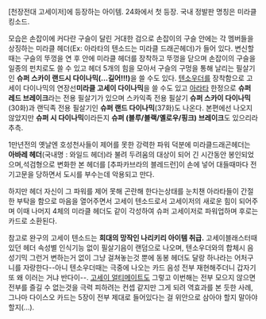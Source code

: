 [천장전대 고세이저]에 등장하는 아이템. 24화에서 첫 등장.
국내 정발판 명칭은 미라클 킹소드.

모습은 손잡이에 커다란 구슬이 달린 거대한 검으로 손잡이의 구슬 안에는 각 멤버들을 상징하는 미라클 헤더(Ex: 아라타의 텐소드는 미라클 드래곤헤더)가 들어 있다. 변신할 때는 구슬의 뚜껑을 연 후 안에 미라클 헤더를 장착하고 뚜껑을 닫으며 손잡이의 구슬을 일종의 펀치로도 쓸 수 있고 헤더 5개의 힘을 모아서 구슬의 구멍을 통해 날리는 필살기인 '''슈퍼 스카이 랜드시 다이나믹(...길어!!!)'''을 쓸 수도 있다. 
[[텐소우더]]를 장착함으로 고세이 다이나믹의 연장선'''미라클 고세이 다이나믹'''을 쓸 수도 있고 [[아라타]] 한정으로 '''슈퍼 레드 브레이크'''라는 전용 필살기가 있으며 스카익족 전용 필살기 '''슈퍼 스카이 다이나믹'''(30화)과 랜딕족 전용 필살기인 '''슈퍼 랜드 다이나믹'''(37화)도 나온다. 본편에선 나오지 않았지만 '''슈퍼 시 다이나믹'''이라든지 '''슈퍼 (블루/블랙/옐로우/핑크) 브레이크'''도 있으리라 추측.

1만년전의 옛날엔 호성천사들이 제어를 못한 강력한 파워 덕분에 미라클드래곤헤더는 '''아바레 헤더'''(국내명 : 와일드 헤더)라 불려 두려움의 대상이 되어 긴 시간동안 봉인되었으며,석검형으로 변화한 본 헤더를 [추파카브라의 블레드런]이 손에 넣어 대들때마다 전기고문을 당하면서 도시를 부수는데 악용되고 만다. 

하지만 헤더 자신이 그 파워를 제어 못해 곤란해 한다는상태를 눈치챈 아라타들이 간절한 부탁을 함으로 마음을 열어주면서 고세이 텐소드로서 고세이저의 새로운 힘이 되어주며 이때 나머지 4체의 미라클 헤더도 같이 각성하여 슈퍼 고세이저로 파워업하며  후로는 카드로 소환된다.

참고로 완구의 고세이 텐소드는 '''희대의 망작인 나리키리 아이템 취급.''' 고세이블래스터때 있던 헤더 속성별 인식기능 없이 필살기음이 랜덤으로 나오며, 텐소우더와의 합체시 음성기믹 그런거 변하는거 없이 그냥 걸쳐놓는것 뿐에 동봉 헤더도 달랑 하나라는 어처구니를 자랑한다--아니 텐소우더때는 극중에 나오는 카드 음성 전부 재현해주더니 갑자기 또 왜 이러는 거냐 반다이--. [[고세이 얼티메이트]]도 그렇고 이번해는 전부 모으지 않으면 전부를 즐길 수 없는것을 극력 피하려는 컨셉 같지만 그게 되려 역효과를 본 듯한 사례, 그나마 다이스오 카드는 5장이 전부 제대로 들어있다는 걸 위안으로 삼아야 할지 말아야 할지(...).

